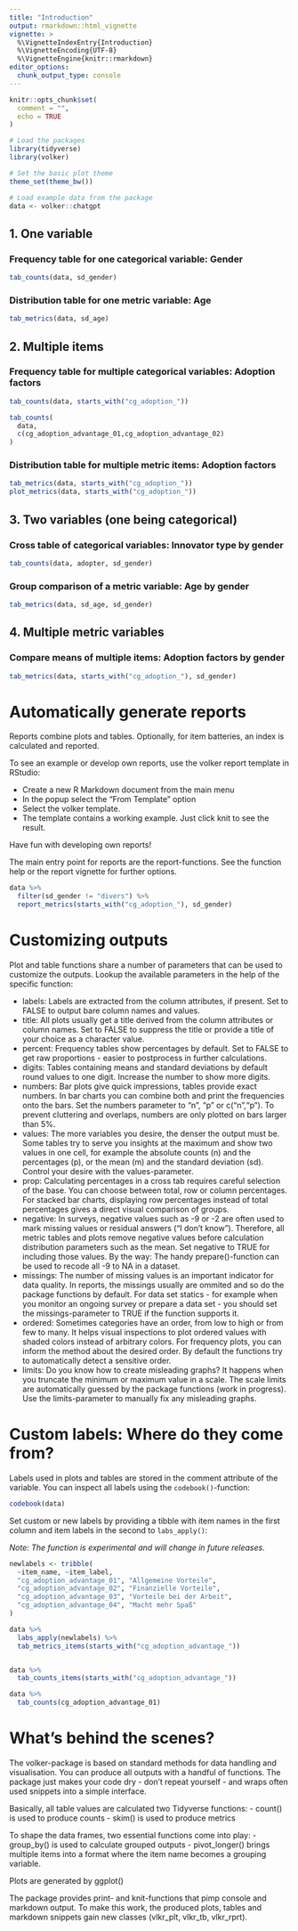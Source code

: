 ```yaml
---
title: "Introduction"
output: rmarkdown::html_vignette
vignette: >
  %\VignetteIndexEntry{Introduction}
  %\VignetteEncoding{UTF-8}
  %\VignetteEngine{knitr::rmarkdown}
editor_options: 
  chunk_output_type: console
---
```


```r
knitr::opts_chunk$set(
  comment = "", 
  echo = TRUE
)

# Load the packages
library(tidyverse)
library(volker)

# Set the basic plot theme
theme_set(theme_bw())
```


```r

# Load example data from the package
data <- volker::chatgpt

```

## 1. One variable


### Frequency table for one categorical variable: Gender
```r
tab_counts(data, sd_gender)
```

### Distribution table for one metric variable: Age
```r
tab_metrics(data, sd_age)
```

## 2. Multiple items

### Frequency table for multiple categorical variables: Adoption factors
```r
tab_counts(data, starts_with("cg_adoption_"))

tab_counts(
  data, 
  c(cg_adoption_advantage_01,cg_adoption_advantage_02)
)

```

### Distribution table for multiple metric items: Adoption factors
```r
tab_metrics(data, starts_with("cg_adoption_"))
plot_metrics(data, starts_with("cg_adoption_"))

```

## 3. Two variables (one being categorical)

### Cross table of categorical variables: Innovator type by gender

```r
tab_counts(data, adopter, sd_gender)
```

### Group comparison of a metric variable: Age by gender

```r
tab_metrics(data, sd_age, sd_gender)
```

## 4. Multiple metric variables

### Compare means of multiple items: Adoption factors by gender
```r
tab_metrics(data, starts_with("cg_adoption_"), sd_gender)
```


# Automatically generate reports

Reports combine plots and tables. Optionally, for item batteries, an index is calculated and reported.

To see an example or develop own reports, use the volker report template in RStudio:

- Create a new R Markdown document from the main menu  
- In the popup select the "From Template" option  
- Select the volker template.  
- The template contains a working example. 
  Just click knit to see the result.

Have fun with developing own reports!

The main entry point for reports are the report-functions.
See the function help or the report vignette for further options.

```r

data %>% 
  filter(sd_gender != "divers") %>% 
  report_metrics(starts_with("cg_adoption_"), sd_gender)

```

# Customizing outputs

Plot and table functions share a number of parameters that can be used to customize the outputs. Lookup the available parameters in the help of the specific function:

- labels: Labels are extracted from the column attributes, if present. Set to FALSE to output bare column names and values.  
- title: All plots usually get a title derived from the column attributes or column names. Set to FALSE to suppress the title or provide a title of your choice as a character value.  
- percent: Frequency tables show percentages by default. Set to FALSE to get raw proportions - easier to postprocess in further calculations.
- digits: Tables containing means and standard deviations by default round values to one digit. Increase the number to show more digits.
- numbers: Bar plots give quick impressions, tables provide exact numbers. In bar charts you can combine both and print the frequencies onto the bars. Set the numbers parameter to "n", "p" or c("n","p"). To prevent cluttering and overlaps, numbers are only plotted on bars larger than 5%.
- values: The more variables you desire, the denser the output must be. Some tables try to serve you insights at the maximum and show two values in one cell, for example the absolute counts (n) and the percentages (p), or the mean (m) and the standard deviation (sd). Control your desire with the values-parameter.
- prop: Calculating percentages in a cross tab requires careful selection of the base. You can choose between total, row or column percentages. For stacked bar charts, displaying row percentages instead of total percentages gives a direct visual comparison of groups.
- negative: In surveys, negative values such as -9 or -2 are often used to mark missing values or residual answers ("I don't know"). Therefore, all metric tables and plots remove negative values before calculation distribution parameters such as the mean. Set negative to TRUE for including those values. By the way: The handy prepare()-function can be used to recode all -9 to NA in a dataset.
- missings: The number of missing values is an important indicator for data quality. In reports, the missings usually are ommited and so do the package functions by default. For data set statics - for example when you monitor an ongoing survey or prepare a data set - you should set the missings-parameter to TRUE if the function supports it.
- ordered: Sometimes categories have an order, from low to high or from few to many. It helps visual inspections to plot ordered values with shaded colors instead of arbitrary colors. For frequency plots, you can inform the method about the desired order. By default the functions try to automatically detect a sensitive order.
- limits: Do you know how to create misleading graphs? It happens when you truncate the minimum or maximum value in a scale. The scale limits are automatically guessed by the package functions (work in progress). Use the limits-parameter to manually fix any misleading graphs.

# Custom labels: Where do they come from?

Labels used in plots and tables are stored in the comment attribute of the variable. 
You can inspect all labels using the `codebook()`-function:

```r
codebook(data)
```

Set custom or new labels by providing a tibble with item names in the first column
and item labels in the second to `labs_apply()`:

*Note: The function is experimental and will change in future releases.*

```r
newlabels <- tribble(
  ~item_name, ~item_label,
  "cg_adoption_advantage_01", "Allgemeine Vorteile",
  "cg_adoption_advantage_02", "Finanzielle Vorteile",
  "cg_adoption_advantage_03", "Vorteile bei der Arbeit",
  "cg_adoption_advantage_04", "Macht mehr Spaß"
)

data %>%
  labs_apply(newlabels) %>%
  tab_metrics_items(starts_with("cg_adoption_advantage_"))


data %>%
  tab_counts_items(starts_with("cg_adoption_advantage_"))

data %>%
  tab_counts(cg_adoption_advantage_01) 

```

# What's behind the scenes?

The volker-package is based on standard methods for data handling and visualisation. 
You can produce all outputs with a handful of functions. The package just makes your
code dry - don't repeat yourself - and wraps often used snippets into a simple interface.

Basically, all table values are calculated two Tidyverse functions:
- count() is used to produce counts
- skim() is used to produce metrics

To shape the data frames, two essential functions come into play:
- group_by() is used to calculate grouped outputs
- pivot_longer() brings multiple items into a format where the item name becomes a grouping variable.

Plots are generated by ggplot()

The package provides print- and knit-functions that pimp console and markdown output. 
To make this work, the produced plots, tables and markdown snippets gain new classes (vlkr_plt, vlkr_tb, vlkr_rprt).
